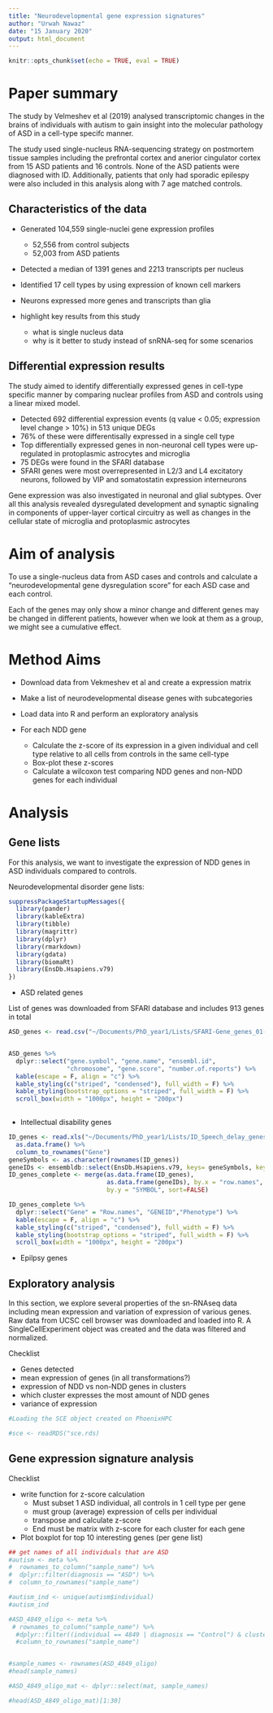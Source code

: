 ```yaml
---
title: "Neurodevelopmental gene expression signatures"
author: "Urwah Nawaz"
date: "15 January 2020"
output: html_document
---
```


```r
knitr::opts_chunk$set(echo = TRUE, eval = TRUE)
```

# Paper summary
The study by Velmeshev et al (2019) analysed transcriptomic changes in the brains of individuals with autism to gain insight into the molecular pathology of ASD in a cell-type specifc manner.

The study used single-nucleus RNA-sequencing strategy on postmortem tissue samples including the prefrontal cortex and anerior cingulator cortex from 15 ASD patients and 16 controls. None of the ASD patients were diagnosed with ID. Additionally, patients that only had sporadic epilespy were also included in this analysis along with 7 age matched controls.

## Characteristics of the data 

* Generated 104,559 single-nuclei gene expression profiles 

   * 52,556 from control subjects 
   * 52,003 from ASD patients 

* Detected a median of 1391 genes and 2213 transcripts per nucleus
* Identified 17 cell types by using expression of known cell markers
* Neurons expressed more genes and transcripts than glia 

* highlight key results from this study
    * what is single nucleus data 
    * why is it better to study instead of snRNA-seq for some scenarios 


## Differential expression results 

The study aimed to identify differentially expressed genes in cell-type specific manner by comparing nuclear profiles from ASD and controls using a linear mixed model. 

* Detected 692 differential expression events (q value < 0.05; expression level change > 10%) in 513 unique DEGs
* 76% of these were differentisally expressed in a single cell type
* Top differentially expressed genes in non-neuronal cell types were up-regulated in protoplasmic astrocytes and microglia 
* 75 DEGs were found in the SFARI database
* SFARI genes were most overrepresented in L2/3 and L4 excitatory neurons, followed by VIP and somatostatin expression interneurons 

Gene expression was also investigated in neuronal and glial subtypes. Over all this analysis revealed dysregulated development and synaptic signaling in components of upper-layer cortical circuitry as well as changes in the cellular state of microglia and protoplasmic astrocytes 




# Aim of analysis

To use a single-nucleus data from ASD cases and controls and calculate a "neurodevelopmental gene dysregulation score" for each ASD case and each control. 

Each of the genes may only show a minor change and different genes may be changed in different patients, however when we look at them as a group, we might see a cumulative effect. 


# Method Aims 

* Download data from Vekmeshev et al and create a expression matrix 

* Make a list of neurodevelopmental disease genes with subcategories

* Load data into R and perform an exploratory analysis 

* For each NDD gene 
    + Calculate the z-score of its expression in a given individual and cell type relative to all cells from controls in the same cell-type 
    + Box-plot these z-scores 
    + Calculate a wilcoxon test comparing NDD genes and non-NDD genes for each individual  


# Analysis 

## Gene lists

For this analysis, we want to investigate the expression of  NDD genes in ASD individuals compared to controls. 

Neurodevelopmental disorder gene lists: 

```r
suppressPackageStartupMessages({
  library(pander)
  library(kableExtra)
  library(tibble)
  library(magrittr)
  library(dplyr)
  library(rmarkdown)
  library(gdata)
  library(biomaRt)
  library(EnsDb.Hsapiens.v79)
})
```

* ASD related genes 

List of genes was downloaded from SFARI database and includes 913 genes in total

```r
ASD_genes <- read.csv("~/Documents/PhD_year1/Lists/SFARI-Gene_genes_01-03-2020release_02-02-2020export.csv")


ASD_genes %>%
  dplyr::select("gene.symbol", "gene.name", "ensembl.id", 
                "chromosome", "gene.score", "number.of.reports") %>%
  kable(escape = F, align = "c") %>%
  kable_styling(c("striped", "condensed"), full_width = F) %>%
  kable_styling(bootstrap_options = "striped", full_width = F) %>%
  scroll_box(width = "1000px", height = "200px")
  

```



* Intellectual disability genes


```r
ID_genes <- read.xls("~/Documents/PhD_year1/Lists/ID_Speech_delay_genes.xls") %>% 
  as.data.frame() %>%
  column_to_rownames("Gene")
geneSymbols <- as.character(rownames(ID_genes))
geneIDs <- ensembldb::select(EnsDb.Hsapiens.v79, keys= geneSymbols, keytype = "SYMBOL", columns = c("SYMBOL","GENEID"))
ID_genes_complete <- merge(as.data.frame(ID_genes), 
                           as.data.frame(geneIDs), by.x = "row.names",
                           by.y = "SYMBOL", sort=FALSE)

ID_genes_complete %>% 
  dplyr::select("Gene" = "Row.names", "GENEID","Phenotype") %>%
  kable(escape = F, align = "c") %>%
  kable_styling(c("striped", "condensed"), full_width = F) %>%
  kable_styling(bootstrap_options = "striped", full_width = F) %>%
  scroll_box(width = "1000px", height = "200px")

```

   * Epilpsy genes 

## Exploratory analysis 

 In this section, we explore several properties of the sn-RNAseq data including mean expression and variation of expression of various genes. Raw data from UCSC cell browser was downloaded and loaded into R. A SingleCellExperiment object was created and the data was filtered and normalized.

 Checklist 

 * Genes detected 
 * mean expression of genes (in all transformations?)
 * expression of NDD vs non-NDD genes in clusters 
 * which cluster expresses the most amount of NDD genes 
 * variance of expression 


```r
#Loading the SCE object created on PhoenixHPC 

#sce <- readRDS("sce.rds)
```



## Gene expression signature analysis 

Checklist 

* write function for z-score calculation 
   * Must subset 1 ASD individual, all controls in 1 cell type  per gene 
   * must group (average) expression of cells per individual 
   * transpose and calculate z-score 
   * End must be matrix with z-score for each cluster for each gene 


* Plot boxplot for top 10 interesting genes (per gene list)

```r
## get names of all individuals that are ASD 
#autism <- meta %>%
#  rownames_to_column("sample_name") %>%
#  dplyr::filter(diagnosis == "ASD") %>% 
#  column_to_rownames("sample_name")

#autism_ind <- unique(autism$individual)
#autism_ind
```

```r
#ASD_4849_oligo <- meta %>% 
 # rownames_to_column("sample_name") %>% 
  #dplyr::filter((individual == 4849 | diagnosis == "Control") & cluster == #"Oligodendrocytes") %>% 
  #column_to_rownames("sample_name")


#sample_names <- rownames(ASD_4849_oligo)
#head(sample_names)
```

```r
#ASD_4849_oligo_mat <- dplyr::select(mat, sample_names)

#head(ASD_4849_oligo_mat)[1:30]
```